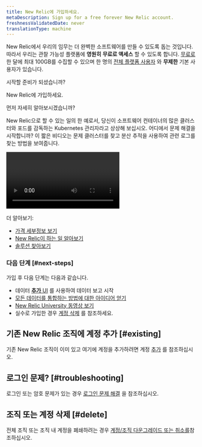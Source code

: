 ```yaml
---
title: New Relic에 가입하세요.
metaDescription: Sign up for a free forever New Relic account.
freshnessValidatedDate: never
translationType: machine
---
```


New Relic에서 우리의 임무는 더 완벽한 소프트웨어를 만들 수 있도록 돕는 것입니다. 따라서 우리는 관찰 가능성 플랫폼에 **영원히** **무료로 액세스** 할 수 있도록 합니다. [무료로](/docs/accounts/accounts-billing/new-relic-one-pricing-billing/new-relic-one-pricing-billing/#free) 한 달에 최대 100GB를 수집할 수 있으며 한 명의 [전체 플랫폼 사용자](/docs/accounts/accounts-billing/new-relic-one-user-management/user-type) 와 **무제한** 기본 사용자가 있습니다.

시작할 준비가 되셨습니까?

<ButtonGroup>
  <ButtonLink
    role="button"
    to="https://newrelic.com/signup"
    variant="primary"
  >
    New Relic에 가입하세요.
  </ButtonLink>
</ButtonGroup>

먼저 자세히 알아보시겠습니까?

New Relic으로 할 수 있는 일의 한 예로서, 당신이 소프트웨어 컨테이너의 많은 클러스터와 포드를 감독하는 Kubernetes 관리자라고 상상해 보십시오. 어디에서 문제 해결을 시작합니까? 이 짧은 비디오는 문제 클러스터를 찾고 분산 추적을 사용하여 관련 로그를 찾는 방법을 보여줍니다.

<Video
  type="wistia"
  id="hytv3kad74"
/>

더 알아보기:

* [가격 세부정보 보기](https://newrelic.com/pricing)
* [New Relic이 하는 일 알아보기](/docs/using-new-relic/welcome-new-relic/get-started/introduction-new-relic#get-started-now)
* [솔루션 찾아보기](https://newrelic.com/instant-observability/)

### 다음 단계 [#next-steps]

가입 후 다음 단계는 다음과 같습니다.

* 데이터 [**추가** UI](https://one.newrelic.com/launcher/nr1-core.settings) 를 사용하여 데이터 보고 시작
* [모든 데이터를 통합하는 방법에 대한 아이디어 얻기](/docs/using-new-relic/welcome-new-relic/get-started/introduction-new-relic/#bring-your-data)
* [New Relic University 동영상 보기](https://learn.newrelic.com/)
* 실수로 가입한 경우 [계정 삭제](/docs/accounts/accounts-billing/account-setup/downgradecancel-account/#cancel-unused-org) 를 참조하세요.

## 기존 New Relic 조직에 계정 추가 [#existing]

기존 New Relic 조직이 이미 있고 여기에 계정을 추가하려면 계정 [추가](/docs/accounts/accounts-billing/account-structure/add-accounts) 를 참조하십시오.

## 로그인 문제? [#troubleshooting]

로그인 또는 암호 문제가 있는 경우 [로그인 문제 해결](/docs/accounts/install-new-relic/account-setup/troubleshoot-password-email-address-login-problems) 을 참조하십시오.

## 조직 또는 계정 삭제 [#delete]

전체 조직 또는 조직 내 계정을 폐쇄하려는 경우 [계정/조직 다운그레이드 또는 취소를](/docs/accounts/accounts-billing/account-setup/downgradecancel-account/)참조하십시오.